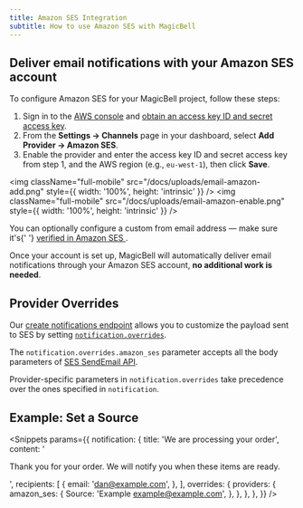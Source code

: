 ```yaml
---
title: Amazon SES Integration
subtitle: How to use Amazon SES with MagicBell
---
```


## Deliver email notifications with your Amazon SES account

To configure Amazon SES for your MagicBell project, follow these steps:

1. Sign in to the [AWS console](https://console.aws.amazon.com/ses) and [obtain an access key ID and secret access key](https://docs.aws.amazon.com/general/latest/gr/aws-sec-cred-types.html#access-keys-and-secret-access-keys).
1. From the **Settings &rarr; Channels** page in your dashboard, select **Add Provider &rarr; Amazon SES**.
1. Enable the provider and enter the access key ID and secret access key from step 1, and the AWS region (e.g., `eu-west-1`), then click **Save**.

<img
  className="full-mobile"
  src="/docs/uploads/email-amazon-add.png"
  style={{ width: '100%', height: 'intrinsic' }}
/>
<img
  className="full-mobile"
  src="/docs/uploads/email-amazon-enable.png"
  style={{ width: '100%', height: 'intrinsic' }}
/>

<Note>
  You can optionally configure a custom from email address — make sure it's{' '}
  <a href="https://docs.aws.amazon.com/ses/latest/dg/creating-identities.html#just-verify-email-proc">
    verified in Amazon SES
  </a>
  .
</Note>

Once your account is set up, MagicBell will automatically deliver email notifications through your Amazon SES account, **no additional work is needed**.

## Provider Overrides

Our [create notifications endpoint](/docs/rest-api/reference#create-notification) allows you to customize the payload sent to SES by setting [`notification.overrides`](/docs/overrides).

The `notification.overrides.amazon_ses` parameter accepts all the body parameters of [SES SendEmail API](https://docs.aws.amazon.com/ses/latest/APIReference/API_SendEmail.html).

Provider-specific parameters in `notification.overrides` take precedence over the ones specified in `notification`.

## Example: Set a Source

<Snippets
  params={{
    notification: {
      title: 'We are processing your order',
      content:
        '<p>Thank you for your order. We will notify you when these items are ready.</p>',
      recipients: [
        {
          email: 'dan@example.com',
        },
      ],
      overrides: {
        providers: {
          amazon_ses: {
            Source: 'Example <example@example.com>',
          },
        },
      },
    },
  }}
/>
